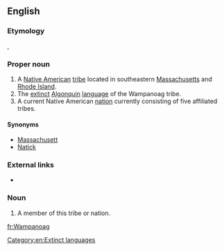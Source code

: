 ==English==

===Etymology===
{{etyl|wam|en}} {{term|Wôpanâak|lang=wam}}, {{term|wôpanâak}}

===Proper noun===
{{en-proper noun}}

# A [[Native American]] [[tribe]] located in southeastern [[Massachusetts]] and [[Rhode Island]].
# The [[extinct]] [[Algonquin]] [[language]] of the Wampanoag tribe.
# A current Native American [[nation]] currently consisting of five affiliated tribes.

====Synonyms====
* [[Massachusett]]
* [[Natick]]

===External links===
* {{ethnologue|code=wam}}

===Noun===
{{en-noun}}

# A member of this tribe or nation.

[[Category:en:Extinct languages]]

[[fr:Wampanoag]]